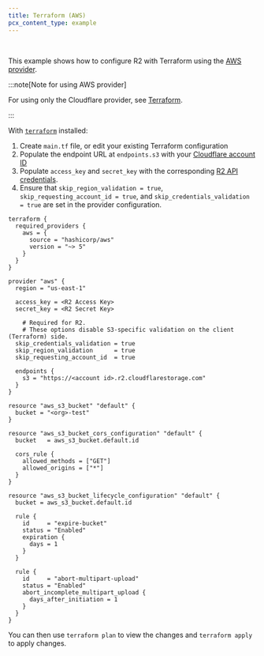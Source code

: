 ```yaml
---
title: Terraform (AWS)
pcx_content_type: example
---
```



<Render file="keys" />
<br />

This example shows how to configure R2 with Terraform using the [AWS provider](https://github.com/hashicorp/terraform-provider-aws).

:::note[Note for using AWS provider]

For using only the Cloudflare provider, see [Terraform](/r2/examples/terraform/).

:::

With [`terraform`](https://developer.hashicorp.com/terraform/downloads) installed:

1. Create `main.tf` file, or edit your existing Terraform configuration
2. Populate the endpoint URL at `endpoints.s3` with your [Cloudflare account ID](/fundamentals/account/find-account-and-zone-ids/)
3. Populate `access_key` and `secret_key` with the corresponding [R2 API credentials](/r2/api/tokens/).
4. Ensure that `skip_region_validation = true`, `skip_requesting_account_id = true`, and `skip_credentials_validation = true` are set in the provider configuration.

```hcl
terraform {
  required_providers {
    aws = {
      source = "hashicorp/aws"
      version = "~> 5"
    }
  }
}

provider "aws" {
  region = "us-east-1"

  access_key = <R2 Access Key>
  secret_key = <R2 Secret Key>

	# Required for R2.
	# These options disable S3-specific validation on the client (Terraform) side.
  skip_credentials_validation = true
  skip_region_validation      = true
  skip_requesting_account_id  = true

  endpoints {
    s3 = "https://<account id>.r2.cloudflarestorage.com"
  }
}

resource "aws_s3_bucket" "default" {
  bucket = "<org>-test"
}

resource "aws_s3_bucket_cors_configuration" "default" {
  bucket   = aws_s3_bucket.default.id

  cors_rule {
    allowed_methods = ["GET"]
    allowed_origins = ["*"]
  }
}

resource "aws_s3_bucket_lifecycle_configuration" "default" {
  bucket = aws_s3_bucket.default.id

  rule {
    id     = "expire-bucket"
    status = "Enabled"
    expiration {
      days = 1
    }
  }

  rule {
    id     = "abort-multipart-upload"
    status = "Enabled"
    abort_incomplete_multipart_upload {
      days_after_initiation = 1
    }
  }
}
```

You can then use `terraform plan` to view the changes and `terraform apply` to apply changes.
